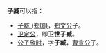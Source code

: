 '''子臧'''可以指：
* [[子臧_(郑国)|子臧 (郑国)]]，[[郑文公|郑文公]]子。
* [[卫定公|卫定公]]，即'''卫世子臧'''。
* [[公子欣时|公子欣时]]，字'''子臧'''，[[曹宣公|曹宣公]]子。 

{{disambig|Cat=二字人名消歧义}}
